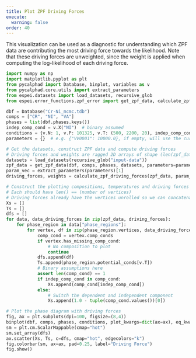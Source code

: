 ```yaml
---
title: Plot ZPF Driving Forces
execute:
  warning: false
order: 40
---
```


This visualization can be used as a diagnostic for understanding which
ZPF data are contributing the most driving force towards the likelihood.
Note that these driving forces are unweighted, since the weight is
applied when computing the log-likelihood of each driving force.

``` python
import numpy as np
import matplotlib.pyplot as plt
from pycalphad import Database, binplot, variables as v
from pycalphad.core.utils import extract_parameters
from espei.datasets import load_datasets, recursive_glob
from espei.error_functions.zpf_error import get_zpf_data, calculate_zpf_driving_forces

dbf = Database("Cr-Ni_mcmc.tdb")
comps = ["CR", "NI", "VA"]
phases = list(dbf.phases.keys())
indep_comp_cond = v.X("NI")  # binary assumed
conditions = {v.N: 1, v.P: 101325, v.T: (500, 2200, 20), indep_comp_cond: (0, 1, 0.01)}
parameters = {}  # e.g. {"VV0001": 10000.0}, if empty, will use the current database parameters

# Get the datasets, construct ZPF data and compute driving forces
# Driving forces and weights are ragged 2D arrays of shape (len(zpf_data), len(vertices in each zpf_data))
datasets = load_datasets(recursive_glob("input-data"))
zpf_data = get_zpf_data(dbf, comps, phases, datasets, parameters=parameters)
param_vec = extract_parameters(parameters)[1]
driving_forces, weights = calculate_zpf_driving_forces(zpf_data, param_vec)

# Construct the plotting compositions, temperatures and driving forces
# Each should have len() == (number of vertices)
# Driving forces already have the vertices unrolled so we can concatenate directly
Xs = []
Ts = []
dfs = []
for data, data_driving_forces in zip(zpf_data, driving_forces):
    for phase_region in data["phase_regions"]:
        for vertex, df in zip(phase_region.vertices, data_driving_forces):
            comp_cond = vertex.comp_conds
            if vertex.has_missing_comp_cond:
                # No composition to plot
                continue
            dfs.append(df)
            Ts.append(phase_region.potential_conds[v.T])
            # Binary assumptions here
            assert len(comp_cond) == 1
            if indep_comp_cond in comp_cond:
                Xs.append(comp_cond[indep_comp_cond])
            else:
                # Switch the dependent and independent component
                Xs.append(1.0 - tuple(comp_cond.values())[0])

# Plot the phase diagram with driving forces
fig, ax = plt.subplots(dpi=100, figsize=(8,4))
binplot(dbf, comps, phases, conditions, plot_kwargs=dict(ax=ax), eq_kwargs={"parameters": parameters})
sm = plt.cm.ScalarMappable(cmap="hot")
sm.set_array(dfs)
ax.scatter(Xs, Ts, c=dfs, cmap="hot", edgecolors="k")
fig.colorbar(sm, ax=ax, pad=0.25, label="Driving Force")
fig.show()
```